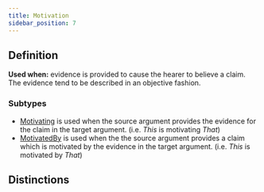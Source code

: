 ```yaml
---
title: Motivation
sidebar_position: 7
---
```


## Definition

**Used when:** evidence is provided to cause the hearer to believe a claim. The evidence tend to be described in an objective fashion.

### Subtypes
- [Motivating](./motivating.mdx) is used when the source argument provides the evidence for the claim in the target argument. (i.e. *This* is motivating *That*)
- [MotivatedBy](./motivatedby.mdx) is used when the the source argument provides a claim which is motivated by the evidence in the target argument. (i.e. *This* is motivated by *That*)

## Distinctions


<Markdown />
